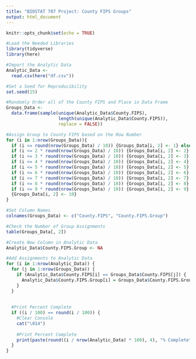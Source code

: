```yaml
---
title: "BIOSTAT 707 Project: County FIPS Groups"
output: html_document
---
```


```r
knitr::opts_chunk$set(echo = TRUE)

#Load the Needed Libraries
library(tidyverse)
library(here)
```



```r
#Import the Analytic Data
Analytic_Data <-
  read.csv(here("df.csv"))

#Set a Seed for Reproducibility
set.seed(15)

#Randomly Order all of the County FIPS and Place in Data Frame
Groups_Data <-
  data.frame(sample(unique(Analytic_Data$County.FIPS),
                    length(unique(Analytic_Data$County.FIPS)),
                    replace = FALSE))

#Assign Group to County FIPS based on the Row Number
for (i in 1:nrow(Groups_Data)){
  if (i <= round(nrow(Groups_Data) / 10)) {Groups_Data[i, 2] <- 1} else
  if (i <= 2 * round(nrow(Groups_Data) / 10)) {Groups_Data[i, 2] <- 2} else 
  if (i <= 3 * round(nrow(Groups_Data) / 10)) {Groups_Data[i, 2] <- 3} else 
  if (i <= 4 * round(nrow(Groups_Data) / 10)) {Groups_Data[i, 2] <- 4} else 
  if (i <= 5 * round(nrow(Groups_Data) / 10)) {Groups_Data[i, 2] <- 5} else 
  if (i <= 6 * round(nrow(Groups_Data) / 10)) {Groups_Data[i, 2] <- 6} else 
  if (i <= 7 * round(nrow(Groups_Data) / 10)) {Groups_Data[i, 2] <- 7} else 
  if (i <= 8 * round(nrow(Groups_Data) / 10)) {Groups_Data[i, 2] <- 8} else 
  if (i <= 9 * round(nrow(Groups_Data) / 10)) {Groups_Data[i, 2] <- 9} else 
  {Groups_Data[i, 2] <- 10}
}

#Set Column Names
colnames(Groups_Data) <- c("County.FIPS", "County.FIPS.Group")

#Check the Number of Group Assignments
table(Groups_Data[, 2])

#Create New Column in Analytic Data
Analytic_Data$County.FIPS.Group <- NA

#Add Assignments to Analytic Data
for (i in 1:nrow(Analytic_Data)) {
  for (j in 1:nrow(Groups_Data)) {
    if (Analytic_Data$County.FIPS[i] == Groups_Data$County.FIPS[j]) {
      Analytic_Data$County.FIPS.Group[i] = Groups_Data$County.FIPS.Group[j]
    }
  }
  
  
  #Print Percent Complete
  if ((i / 100) == round(i / 100)) {
    #Clear Console
    cat("\014")
    
    #Print Percent Complete
    print(paste(round((i / nrow(Analytic_Data) * 100), 4), "% Complete", sep = ""))
  }
}
```